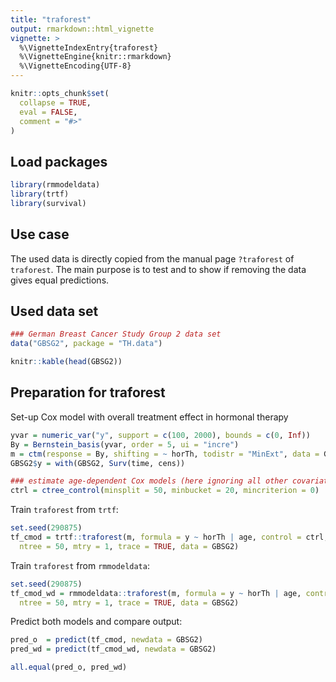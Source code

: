 ```yaml
---
title: "traforest"
output: rmarkdown::html_vignette
vignette: >
  %\VignetteIndexEntry{traforest}
  %\VignetteEngine{knitr::rmarkdown}
  %\VignetteEncoding{UTF-8}
---
```


```r
knitr::opts_chunk$set(
  collapse = TRUE,
  eval = FALSE,
  comment = "#>"
)
```

## Load packages

```r
library(rmmodeldata)
library(trtf)
library(survival)
```

## Use case

The used data is directly copied from the manual page `?traforest` of `traforest`. The main purpose is to test and to show if removing the data gives equal predictions.

## Used data set

```r
### German Breast Cancer Study Group 2 data set
data("GBSG2", package = "TH.data")
```

```r
knitr::kable(head(GBSG2))
```

## Preparation for traforest

Set-up Cox model with overall treatment effect in hormonal therapy

```r
yvar = numeric_var("y", support = c(100, 2000), bounds = c(0, Inf))
By = Bernstein_basis(yvar, order = 5, ui = "incre")
m = ctm(response = By, shifting = ~ horTh, todistr = "MinExt", data = GBSG2)
GBSG2$y = with(GBSG2, Surv(time, cens))

### estimate age-dependent Cox models (here ignoring all other covariates)
ctrl = ctree_control(minsplit = 50, minbucket = 20, mincriterion = 0)
```

Train `traforest` from `trtf`:

```r
set.seed(290875)
tf_cmod = trtf::traforest(m, formula = y ~ horTh | age, control = ctrl,
  ntree = 50, mtry = 1, trace = TRUE, data = GBSG2)
```

Train `traforest` from `rmmodeldata`:

```r
set.seed(290875)
tf_cmod_wd = rmmodeldata::traforest(m, formula = y ~ horTh | age, control = ctrl,
  ntree = 50, mtry = 1, trace = TRUE, data = GBSG2)
```

Predict both models and compare output:

```r
pred_o  = predict(tf_cmod, newdata = GBSG2)
pred_wd = predict(tf_cmod_wd, newdata = GBSG2)

all.equal(pred_o, pred_wd)
```

